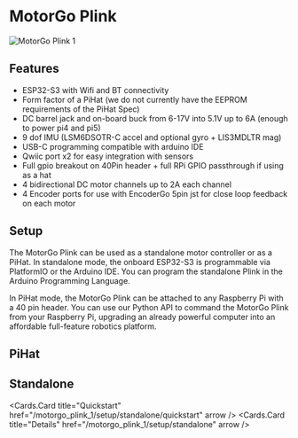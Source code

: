 
# MotorGo Plink

<Image src="assets/plink.png" alt="MotorGo Plink 1" width={500} height={500} />

## Features
* ESP32-S3 with Wifi and BT connectivity
* Form factor of a PiHat (we do not currently have the EEPROM requirements of the PiHat Spec)
* DC barrel jack and on-board buck from 6-17V into 5.1V up to 6A (enough to power pi4 and pi5)
* 9 dof IMU (LSM6DSOTR-C accel and optional gyro + LIS3MDLTR mag)
* USB-C programming compatible with arduino IDE
* Qwiic port x2 for easy integration with sensors
* Full gpio breakout on 40Pin header + full RPi GPIO passthrough if using as a hat
* 4 bidirectional DC motor channels up to 2A each channel
* 4 Encoder ports for use with EncoderGo 5pin jst for close loop feedback on each motor

## Setup
The MotorGo Plink can be used as a standalone motor controller or as a PiHat. In standalone mode, the onboard ESP32-S3 is programmable via PlatformIO or the Arduino IDE. You can program the standalone Plink in the Arduino Programming Language.

In PiHat mode, the MotorGo Plink can be attached to any Raspberry Pi with a 40 pin header. You can use our Python API to command the MotorGo Plink from your Raspberry Pi, upgrading an already powerful computer into an affordable full-feature robotics platform.

## PiHat
<Cards>
  <Cards.Card
    title="Quickstart"
    href="/motorgo_plink_1/setup/pihat/quickstart"
    arrow
  />
  <Cards.Card
    title="Details"
    href="/motorgo_plink_1/setup/pihat"
    arrow
  />

</Cards>

## Standalone
<Cards>

  <Cards.Card
    title="Quickstart"
    href="/motorgo_plink_1/setup/standalone/quickstart"
    arrow
  />
  <Cards.Card
    title="Details"
    href="/motorgo_plink_1/setup/standalone"
    arrow
  />

</Cards>
